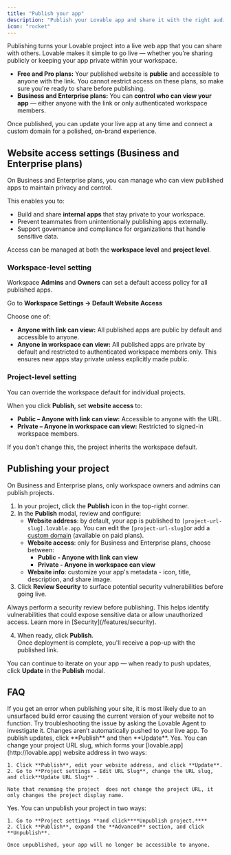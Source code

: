 ```yaml
---
title: "Publish your app"
description: "Publish your Lovable app and share it with the right audience"
icon: "rocket"
---
```


Publishing turns your Lovable project into a live web app that you can share with others. Lovable makes it simple to go live — whether you’re sharing publicly or keeping your app private within your workspace.

- **Free and Pro plans:** Your published website is **public** and accessible to anyone with the link. You cannot restrict access on these plans, so make sure you're ready to share before publishing.
- **Business and Enterprise plans:** You can **control who can view your app** — either anyone with the link or only authenticated workspace members.

Once published, you can update your live app at any time and connect a custom domain for a polished, on-brand experience.

## Website access settings (Business and Enterprise plans)

On Business and Enterprise plans, you can manage who can view published apps to maintain privacy and control.

This enables you to:

- Build and share **internal apps** that stay private to your workspace.
- Prevent teammates from unintentionally publishing apps externally.
- Support governance and compliance for organizations that handle sensitive data.

Access can be managed at both the **workspace level** and **project level**.

### Workspace-level setting

Workspace **Admins** and **Owners** can set a default access policy for all published apps.

Go to **Workspace Settings → Default Website Access**

Choose one of:

- **Anyone with link can view:** All published apps are public by default and accessible to anyone.
- **Anyone in workspace can view:** All published apps are private by default and restricted to authenticated workspace members only. This ensures new apps stay private unless explicitly made public.

### Project-level setting

You can override the workspace default for individual projects.

When you click **Publish**, set **website access**  to:

- **Public – Anyone with link can view:** Accessible to anyone with the URL.
- **Private – Anyone in workspace can view:** Restricted to signed-in workspace members.

If you don’t change this, the project inherits the workspace default.

## Publishing your project

<Note>
  On Business and Enterprise plans, only workspace owners and admins can publish projects.
</Note>

1. In your project, click the **Publish** icon in the top-right corner.
2. In the **Publish** modal, review and configure:
   - **Website address**: by default, your app is published to `[project-url-slug].lovable.app`. You can edit the `[project-url-slug]`or add a [custom domain](/features/custom-domain) (available on paid plans).
   - **Website access**: only for Business and Enterprise plans, choose between:
     - **Public - Anyone with link can view**
     - **Private - Anyone in workspace can view**
   - **Website info**: customize your app's metadata - icon, title, description, and share image.
3. Click **Review Security** to surface potential security vulnerabilities before going live.

<Danger>
  Always perform a security review before publishing. This helps identify vulnerabilities that could expose sensitive data or allow unauthorized access. Learn more in [Security](/features/security).
</Danger>

4. When ready, click **Publish**.\
   Once deployment is complete, you'll receive a pop-up with the published link. 

You can continue to iterate on your app — when ready to push updates, click **Update** in the **Publish** modal.

## FAQ

<AccordionGroup>
  <Accordion title="Why can't I publish my site?">
    If you get an error when publishing your site, it is most likely due to an unsurfaced build error causing the current version of your website not to function. Try troubleshooting the issue by asking the Lovable Agent to investigate it.
  </Accordion>
  <Accordion title="Why can't I see my changes on the published version of my site?">
    Changes aren’t automatically pushed to your live app. To publish updates, click **Publish** and then **Update**.
  </Accordion>
  <Accordion title="Can I change my published link (website URL)?">
    Yes. You can change your project URL slug, which forms your [lovable.app](http://lovable.app) website address in two ways:

    1. Click **Publish**, edit your website address, and click **Update**.
    2. Go to **Project settings → Edit URL Slug**, change the URL slug, and click**Update URL Slug** . 

    Note that renaming the project  does not change the project URL, it only changes the project display name.
  </Accordion>
  <Accordion title="Can I unpublish my project?">
    Yes. You can unpublish your project in two ways:

    1. Go to **Project settings **and click****Unpublish project.**** 
    2. Click **Publish**, expand the **Advanced** section, and click **Unpublish**.

    Once unpublished, your app will no longer be accessible to anyone.
  </Accordion>
</AccordionGroup>